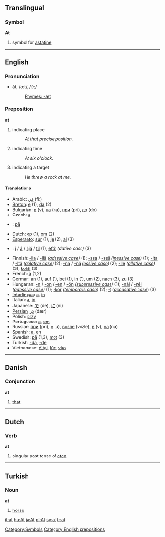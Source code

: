==Translingual==
===Symbol===
'''At'''

#{{chemistry}} symbol for [[astatine]]
[[Category:Symbols]]
----

==English==

===Pronunciation===
*ăt, /æt/, /<tt>{t</tt>/
*:[[Rhymes:English:-æt|Rhymes: -æt]]

===Preposition===
'''at'''

# indicating place
#: ''At that precise position.''
# indicating time
#: ''At six o'clock.''
# indicating a target
#: ''He threw a rock at me.''

====Translations====
*Arabic: [[في]] (fiː)
*[[Breton]]: [[e]] (1), [[da]] (2)
*Bulgarian: [[в]] (v), [[на]] (na), [[при]] (pri), [[до]] (do)
*Czech: [[u]]
*{{da}}: [[på]]
*Dutch: [[op]] (1), [[om]] (2)
*[[Esperanto]]: [[sur]] (1), [[je]] (2), [[al]] (3)
*{{fo}}: [[í]] / [[á]] / [[hjá]] / [[til]] (1), [[eftir]] ''(dative case)'' (3)  
*Finnish: [[-lla]] / [[-llä]] ''([[adessive case]])'' (1); [[-ssa]] / [[-ssä]] ''([[inessive case]])'' (1); [[-lta]] / [[-ltä]] ''([[ablative case]])'' (2); [[-na]] / [[-nä]] ''([[essive case]])'' (2); [[-lle]] ''([[allative case]])'' (3); [[kohti]] (3)
*French: [[à]] (1,2)
*German: [[an]] (1), [[auf]] (1), [[bei]] (1), [[in]] (1), [[um]] (2), [[nach]] (3), [[zu]] (3)
*Hungarian: [[-n]] / [[-on]] / [[-en]] / [[-ön]] ''([[superessive case]])'' (1); [[-nál]] / [[-nél]] ''([[adessive case]])'' (1); [[-kor]] ''([[temporalis case]])'' (2); [[-t]] (''[[accusative case]]'') (3)
*[[Interlingua]]: [[a]], [[in]]
*Italian: [[a#Italian|a]], [[in#Italian|in]]
*Japanese: [[で]] (de), [[に]] (ni)
*[[Persian]]: [[در|دَر]] (dær)
*Polish: [[przy]]
*Portuguese: [[a]], [[em]]
*Russian: [[при]] (pri), [[у]] (u), [[возле]] (vózle), [[в]] (v), [[на]] (na)
*Spanish: [[a]], [[en]]
*Swedish: [[på]] (1,3), [[mot]] (3) 
*Turkish: [[-da]], [[-de]]
*Vietnamese: [[ở tại]], [[lúc]], [[vào]]

----

==Danish==
=== Conjunction ===
'''at'''

# [[that]].

----

==Dutch==
===Verb===
'''at'''

#singular past tense of [[eten]]

----

==Turkish==
===Noun===
'''at'''

# [[horse]]

[[Category:English prepositions]]

[[it:at]]
[[hu:At]]
[[ja:At]]
[[pl:At]]
[[sv:at]]
[[tr:at]]
